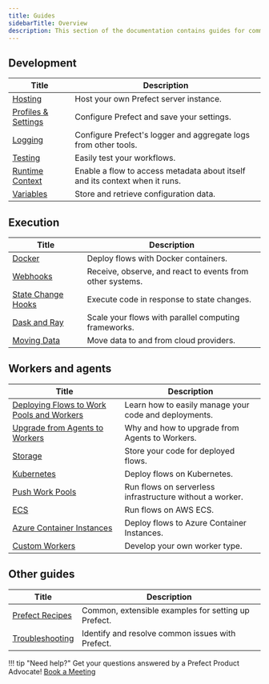 ```yaml
---
title: Guides
sidebarTitle: Overview
description: This section of the documentation contains guides for common workflows and use cases.
---
```




## Development

| Title                                                  | Description                                                                                        |
| -------------------------------------------------------- | -------------------------------------------------------------------------------------------------- |
| [Hosting](/2.13.8/guides/host/) | Host your own Prefect server instance. |
| [Profiles & Settings](/2.13.8/guides/settings/) | Configure Prefect and save your settings. |
| [Logging](/2.13.8/guides/logs/) | Configure Prefect's logger and aggregate logs from other tools. |
| [Testing](/2.13.8/guides/testing/) | Easily test your workflows. |
| [Runtime Context](/2.13.8/guides/runtime-context/) | Enable a flow to access metadata about itself and its context when it runs.  |
| [Variables](/2.13.8/guides/variables/) | Store and retrieve configuration data. |

## Execution

| Title                                                  | Description                                                                                        |
| -------------------------------------------------------- | -------------------------------------------------------------------------------------------------- |
| [Docker](/2.13.8/guides/docker/) | Deploy flows with Docker containers. |
| [Webhooks](/2.13.8/guides/webhooks/) | Receive, observe, and react to events from other systems. |
| [State Change Hooks](/2.13.8/guides/state-change-hooks/) | Execute code in response to state changes. |
| [Dask and Ray](/2.13.8/guides/dask-ray-task-runners/) | Scale your flows with parallel computing frameworks. |
| [Moving Data](/2.13.8/guides/moving-data/) | Move data to and from cloud providers.  |

## Workers and agents

| Title                                                  | Description                                                                                        |
| -------------------------------------------------------- | -------------------------------------------------------------------------------------------------- |
| [Deploying Flows to Work Pools and Workers](/2.13.8/guides/prefect-deploy/) | Learn how to easily manage your code and deployments. |
| [Upgrade from Agents to Workers](/2.13.8/guides/upgrade-guide-agents-to-workers/) | Why and how to upgrade from Agents to Workers. |
| [Storage](/2.13.8/guides/deployment/storage-guide/) | Store your code for deployed flows. |
| [Kubernetes](/2.13.8/guides/deployment/kubernetes/) | Deploy flows on Kubernetes. |
| [Push Work Pools](/2.13.8/guides/deployment/push-work-pools/) |  Run flows on serverless infrastructure without a worker. |
| [ECS](https://prefecthq.github.io/prefect-aws/ecs_guide/) |  Run flows on AWS ECS. |
| [Azure Container Instances](/2.13.8/guides/deployment/aci/) |  Deploy flows to Azure Container Instances. |
| [Custom Workers](/2.13.8/guides/deployment/developing-a-new-worker-type/) | Develop your own worker type. |

## Other guides

| Title                                                  | Description                                                                                        |
| -------------------------------------------------------- | -------------------------------------------------------------------------------------------------- |
| [Prefect Recipes](../recipes/recipes/) |  Common, extensible examples for setting up Prefect. |
| [Troubleshooting](/2.13.8/guides/troubleshooting/) | Identify and resolve common issues with Prefect. |

!!! tip "Need help?"
    Get your questions answered by a Prefect Product Advocate! [Book a Meeting](https://calendly.com/prefect-experts/prefect-product-advocates?utm_campaign=prefect_docs_cloud&utm_content=prefect_docs&utm_medium=docs&utm_source=docs)
